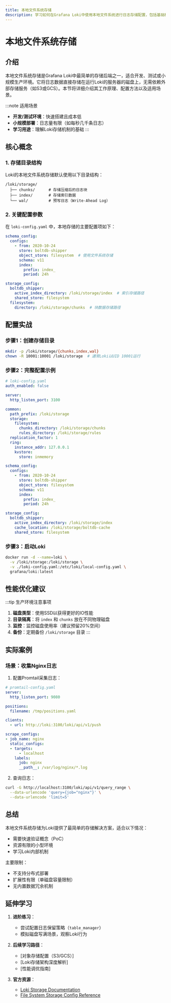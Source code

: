 ```yaml
---
title: 本地文件系统存储
description: 学习如何在Grafana Loki中使用本地文件系统进行日志存储配置，包括基础概念、配置方法和实际应用示例。
---
```


# 本地文件系统存储

## 介绍

本地文件系统存储是Grafana Loki中最简单的存储后端之一，适合开发、测试或小规模生产环境。它将日志数据直接存储在运行Loki的服务器的磁盘上，无需依赖外部存储服务（如S3或GCS）。本节将详细介绍其工作原理、配置方法以及适用场景。

:::note 适用场景
- **开发/测试环境**：快速搭建且成本低
- **小规模部署**：日志量有限（如每秒几千条日志）
- **学习用途**：理解Loki存储机制的基础
:::

## 核心概念

### 1. 存储目录结构
Loki的本地文件系统存储默认使用以下目录结构：
```
/loki/storage/
  ├── chunks/      # 存储压缩后的日志块
  ├── index/       # 存储索引数据
  └── wal/         # 预写日志（Write-Ahead Log）
```

### 2. 关键配置参数
在 `loki-config.yaml` 中，本地存储的主要配置项如下：

```yaml
schema_config:
  configs:
    - from: 2020-10-24
      store: boltdb-shipper
      object_store: filesystem  # 使用文件系统存储
      schema: v11
      index:
        prefix: index_
        period: 24h

storage_config:
  boltdb_shipper:
    active_index_directory: /loki/storage/index  # 索引存储路径
    shared_store: filesystem
  filesystem:
    directory: /loki/storage/chunks  # 块数据存储路径
```

## 配置实战

### 步骤1：创建存储目录
```bash
mkdir -p /loki/storage/{chunks,index,wal}
chown -R 10001:10001 /loki/storage  # 通常Loki以UID 10001运行
```

### 步骤2：完整配置示例
```yaml
# loki-config.yaml
auth_enabled: false

server:
  http_listen_port: 3100

common:
  path_prefix: /loki/storage
  storage:
    filesystem:
      chunks_directory: /loki/storage/chunks
      rules_directory: /loki/storage/rules
  replication_factor: 1
  ring:
    instance_addr: 127.0.0.1
    kvstore:
      store: inmemory

schema_config:
  configs:
    - from: 2020-10-24
      store: boltdb-shipper
      object_store: filesystem
      schema: v11
      index:
        prefix: index_
        period: 24h

storage_config:
  boltdb_shipper:
    active_index_directory: /loki/storage/index
    cache_location: /loki/storage/boltdb-cache
    shared_store: filesystem
```

### 步骤3：启动Loki
```bash
docker run -d --name=loki \
  -v /loki/storage:/loki/storage \
  -v ./loki-config.yaml:/etc/loki/local-config.yaml \
  grafana/loki:latest
```

## 性能优化建议

:::tip 生产环境注意事项
1. **磁盘类型**：使用SSD以获得更好的IO性能
2. **目录隔离**：将 `index` 和 `chunks` 放在不同物理磁盘
3. **监控**：监控磁盘使用率（建议预留20%空间）
4. **备份**：定期备份 `/loki/storage` 目录
:::

## 实际案例

### 场景：收集Nginx日志
1. 配置Promtail采集日志：
```yaml
# promtail-config.yaml
server:
  http_listen_port: 9080

positions:
  filename: /tmp/positions.yaml

clients:
  - url: http://loki:3100/loki/api/v1/push

scrape_configs:
- job_name: nginx
  static_configs:
  - targets:
      - localhost
    labels:
      job: nginx
      __path__: /var/log/nginx/*.log
```

2. 查询日志：
```bash
curl -G http://localhost:3100/loki/api/v1/query_range \
  --data-urlencode 'query={job="nginx"}' \
  --data-urlencode 'limit=5'
```

## 总结

本地文件系统存储为Loki提供了最简单的存储解决方案，适合以下情况：
- 需要快速验证概念（PoC）
- 资源有限的小型环境
- 学习Loki内部机制

主要限制：
- 不支持分布式部署
- 扩展性有限（单磁盘容量限制）
- 无内置数据冗余机制

## 延伸学习

1. **进阶练习**：
   - 尝试配置日志保留策略（`table_manager`）
   - 模拟磁盘写满场景，观察Loki行为

2. **后续学习路径**：
   - [对象存储配置（S3/GCS）]
   - [Loki存储架构深度解析]
   - [性能调优指南]

3. **官方资源**：
   - [Loki Storage Documentation](https://grafana.com/docs/loki/latest/storage/)
   - [File System Storage Config Reference](https://grafana.com/docs/loki/latest/configuration/#filesystem)